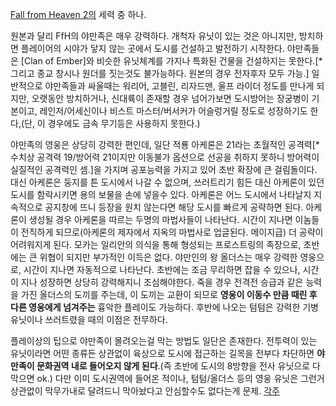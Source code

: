 [[Fall from Heaven 2]]의 세력 중 하나.

원본과 달리 FfH의 야만족은 매우 강력하다. 개척자 유닛이 있는 것은 아니지만, 방치하면 플레이어의 시야가 닿지 않는 곳에서 도시를 건설하고 발전하기 시작한다. 야만족들은 [Clan of Ember]와 비슷한 유닛체계를 가지나 특화된 건물을 건설하지는 못한다.[* 그리고 종교 창시나 원더를 짓는것도 불가능하다. 원본의 경우 전자후자 모두 가능.] 일반적으로 야만족들과 싸울때는 워리어, 고블린, 리자드맨, 울프 라이더 정도를 만나게 되지만, 오랫동안 방치하거나, 신대륙이 존재할 경우 넘어가보면 도시방어는 장궁병이 기본이고, 레인저/어세신이나 비스트 마스터/버서커가 어슬렁거릴 정도로 성장하기도 한다,(단, 이 경우에도 금속 무기등은 사용하지 못한다.)

야만족의 영웅은 상당히 강력한 편인데, 일단 적룡 아케론은 21라는 초월적인 공격력[* 수치상 공격력 19/방어력 21이지만 이동불가 옵션으로 선공을 취하지 못하니 방어력이 실질적인 공격력인 셈.]을 가지며 공포능력을 가지고 있어 초반 확장에 큰 걸림돌이다. 대신 아케론은 둥지를 튼 도시에서 나갈 수 없으며, 쓰러트리기 힘든 대신 아케론이 있던 도시를 함락시키면 용의 보물을 손에 넣을수 있다. 아케론은 어느 도시에서 나타날지 지속적으로 공지창에 뜨니 등장을 원치 않는다면 해당 도시를 빠르게 공략하면 된다. 아케론이 생성될 경우 아케론을 따르는 두명의 마법사들이 나타난다. 시간이 지나면 이놈들이 전직하게 되므로(아케론의 제자에서 지옥의 마법사로 업글된다. 메이지급) 더 공략이 어려워지게 된다.
모카는 일리안의 의식을 통해 형성되는 프로스트링의 족장으로, 초반에는 큰 위협이 되지만 부가적인 이득은 없다. 
야만인의 왕 올더스는 매우 강력한 영웅으로, 시간이 지나면 자동적으로 나타난다. 초반에는 조금 무리하면 잡을 수 있으나, 시간이 지나 성장하면 상당히 강력해지니 조심해야한다. 죽을 경우 전격전 승급과 같은 능력을 가진 올더스의 도끼를 주는데, 이 도끼는 교환이 되므로 '''영웅이 이동수 만큼 때린 후 다른 영웅에게 넘겨주는''' 흉악한 플레이도 가능하다. 
후반에 나오는 텀텀은 강력한 기병유닛이나 쓰러트렸을 때의 이점은 전무하다.

플레이상의 팁으로 야만족이 몰려오는걸 막는 방법도 일단은 존재한다. 전투력이 있는 유닛이라면 어떤 종류든 상관없이 육상으로 도시에 접근하는 길목을 전부다 차단하면 '''야만족이 문화권역 내로 들어오지 않게 된다'''.(즉 초반에 도시의 8방향을 전사 유닛으로 다 막으면 ok.) 다만 이미 도시권역에 들어온 적이나, 텀텀/올더스 등의 영웅 유닛은 그런거 상관없이 막무가내로 달려드니 막아놨다고 안심할수도 없다는게 문제.
[[각주]]
